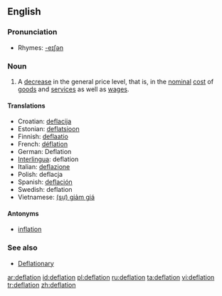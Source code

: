==English==

===Pronunciation===
*Rhymes: [[Rhymes:English:-eɪʃǝn|-eɪʃǝn]]

===Noun===
{{wikipedia}}
{{en-noun}}

# {{economics}} A [[decrease]] in the general price level, that is, in the [[nominal]] [[cost]] of [[goods]] and [[services]] as well as [[wages]].

====Translations====
*Croatian: [[deflacija]]
*Estonian: [[deflatsioon]]
*Finnish: [[deflaatio]]
*French: [[déflation]] {{f}}
*German: Deflation {{f}}
*[[Interlingua]]: deflation
*Italian: [[deflazione]] {{f}}
*Polish: deflacja
*Spanish: [[deflación]] {{f}}
*Swedish: deflation
*Vietnamese: [[giảm giá|(sự) giảm giá]]

====Antonyms====
*[[inflation]]

===See also===
*[[Deflationary]]

[[ar:deflation]]
[[id:deflation]]
[[pl:deflation]]
[[ru:deflation]]
[[ta:deflation]]
[[vi:deflation]]
[[tr:deflation]]
[[zh:deflation]]